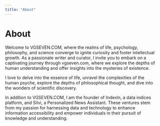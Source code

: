 ```yaml
---
title: "About"
---
```


# About

Welcome to VGSEVEN.COM, where the realms of life, psychology, philosophy, and science converge to ignite curiosity and foster intellectual growth. As a passionate writer and curator, I invite you to embark on a captivating journey through vgseven.com, where we explore the depths of human understanding and offer insights into the mysteries of existence.

I love to delve into the essence of life, unravel the complexities of the human psyche, explore the depths of philosophical thought, and dive into the wonders of scientific discovery.

In addition to VGSEVEN.COM, I am the founder of IndexIn, a data indices platform, and Silvi, a Personalized News Assistant. These ventures stem from my passion for harnessing data and technology to enhance information accessibility and empower individuals in their pursuit of knowledge and understanding.
